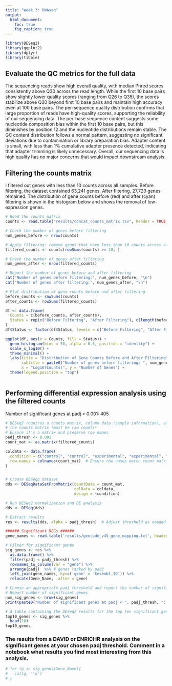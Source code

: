 ```yaml
---
title: "Week 3: RNAseq"
output:
  html_document:
    toc: true
    fig_caption: true
---
```

```r
library(DESeq2)
library(ggplot2)
library(dplyr)
library(tibble)
```

## Evaluate the QC metrics for the full data

The sequencing reads show high overall quality, with median Phred scores consistently above Q30 across the read length. While the first 10 base pairs show slightly lower quality scores (ranging from Q26 to Q35), the scores stabilize above Q30 beyond first 10 base pairs and maintain high accuracy even at 100 base pairs. The per-sequence quality distribution confirms that large proportion of reads have high-quality scores, supporting the reliability of our sequencing data. The per-base sequence content suggests some nucleotide composition bias within the first 10 base pairs, but this diminishes by position 12 and the nucleotide distributions remain stable. The GC content distribution follows a normal pattern, suggesting no significant deviations due to contamination or library preparation bias. Adapter content is small, with less than 1% cumulative adapter presence detected, indicating that adapter trimming is likely unnecessary. Overall, our sequencing data is high quality has no major concerns that would impact downstream analysis.

## Filtering the counts matrix
I filtered out genes with less than 10 counts across all samples. Before filtering, the dataset contained 63,241 genes. After filtering, 27,723 genes remained. The distribution of gene counts before (red) and after (cyan) filtering is shown in the histogram below and shows the removal of low-expression genes.

```r


# Read the counts matrix
counts <- read.table("results/concat_counts_matrix.tsv", header = TRUE, sep = "\t", row.names = 1, check.names = FALSE)

# Check the number of genes before filtering
num_genes_before <- nrow(counts)

# Apply filtering: remove genes that have less than 10 counts across all samples
filtered_counts <- counts[rowSums(counts) >= 10, ]

# Check the number of genes after filtering
num_genes_after <- nrow(filtered_counts)

# Report the number of genes before and after filtering
cat("Number of genes before filtering:", num_genes_before, "\n")
cat("Number of genes after filtering:", num_genes_after, "\n")

# Plot distribution of gene counts before and after filtering
before_counts <- rowSums(counts)
after_counts <- rowSums(filtered_counts)

df <- data.frame(
  Counts = c(before_counts, after_counts),
  Status = rep(c("Before Filtering", "After Filtering"), c(length(before_counts), length(after_counts)))
)
df$Status <- factor(df$Status, levels = c("Before Filtering", "After Filtering")) # make red in the back and cyan in the front

ggplot(df, aes(x = Counts, fill = Status)) +
  geom_histogram(bins = 50, alpha = 0.5, position = "identity") +
  scale_x_log10() + 
  theme_minimal() +
  labs(title = "Distribution of Gene Counts Before and After Filtering",
       subtitle = paste0("Number of genes before filtering: ", num_genes_before, "\n", "Number of genes after filtering: ", num_genes_after),
       x = "Log10(Counts)", y = "Number of Genes") +
  theme(legend.position = "top")
  

```




## Performing differential expression analysis using the filtered counts
Number of significant genes at padj < 0.001: 405

```r
# DESeq2 requires a counts matrix, column data (sample information), and a formula
# the counts matrix *must be raw counts*
# Ensure it's a matrix and preserve row names
padj_thresh <- 0.001
count_mat <- as.matrix(filtered_counts)

coldata <- data.frame(
  condition = c("control", "control", "experimental", "experimental", "experimental", "control"),
  row.names = colnames(count_mat)  # Ensure row names match count matrix column names
)


# Create DESeq2 dataset
dds <- DESeqDataSetFromMatrix(countData = count_mat, 
                              colData = coldata, 
                              design = ~condition)

# Run DESeq2 normalization and DE analysis
dds <- DESeq(dds)

# Extract results
res <- results(dds, alpha = padj_thresh)  # Adjust threshold as needed

###### Significant DEGs ######
gene_names <- read.table('results/gencode_v45_gene_mapping.txt', header = TRUE, sep = "\t")

# Filter for significant genes
sig_genes <- res %>%
  as.data.frame() %>%
  filter(padj < padj_thresh) %>%
  rownames_to_column(var = "gene") %>% 
  arrange(padj)  %>% # genes ranked by padj
  left_join(gene_names, by=c('gene' = 'Ensembl_ID')) %>%
  relocate(Gene_Name, .after = gene)

# Choose an appropriate padj threshold and report the number of significant genes at this threshold.
# Report number of significant genes
num_sig_genes <- nrow(sig_genes)
print(paste0("Number of significant genes at padj < ", padj_thresh, ": ", num_sig_genes))

# A table containing the DESeq2 results for the top ten significant genes
top10_genes <- sig_genes %>%
  head(10)
top10_genes

```


### The results from a DAVID or ENRICHR analysis on the significant genes at your chosen padj threshold. Comment in a notebook what results you find most interesting from this analysis.



```r

# for (g in sig_genes$Gene_Name){
#   cat(g, '\n')
# }


```








